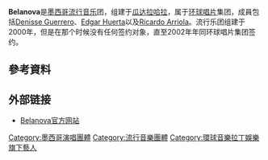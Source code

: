 '''Belanova'''是[[墨西哥|墨西哥]][[流行音乐|流行音乐]]团，组建于[[瓜达拉哈拉_(墨西哥)|瓜达拉哈拉]]，属于[[环球唱片|环球唱片]]集团，成員包括[[Denisse_Guerrero|Denisse Guerrero]]、[[Edgar_Huerta|Edgar Huerta]]以及[[Ricardo_Arriola|Ricardo Arriola]]。流行乐团组建于2000年，但是在那个时候没有任何签约对象，直至2002年年同环球唱片集团签约。

== 參考資料 ==
{{reflist}}

== 外部链接 ==
* [https://web.archive.org/web/20100730084657/http://belanova.com.mx/ Belanova官方网站]

{{Authority control}}

[[Category:墨西哥演唱團體|Category:墨西哥演唱團體]]
[[Category:流行音樂團體|Category:流行音樂團體]]
[[Category:環球音樂拉丁娛樂旗下藝人|Category:環球音樂拉丁娛樂旗下藝人]]